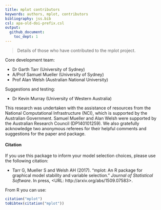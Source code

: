 ```yaml
---
title: mplot contributors
keywords: authors, mplot, contributors
bibliography: jss.bib
csl: apa-old-doi-prefix.csl
output: 
  github_document:
    toc_dept: 1
---
```


> Details of those who have contributed to the mplot project.

Core development team:

- Dr Garth Tarr (University of Sydney)
- A/Prof Samuel Mueller (University of Sydney)
- Prof Alan Welsh (Australian National University)

Suggestions and testing:

- Dr Kevin Murray (University of Western Australia)

This research was undertaken with the assistance of resources from the National Computational Infrastructure (NCI), which is supported by the Australian Government. Samuel Mueller and Alan Welsh were supported by the Australian Research Council (DP140101259). We also gratefully acknowledge two anonymous referees for their helpful comments and suggestions for the paper and package.

#### Citation

If you use this package to inform your model selection choices, please use the following citation:

* Tarr G, Mueller S and Welsh AH (2017). “mplot: An R package for graphical model
stability and variable selection.” _Journal of Statistical Software_. In press,
<URL: http://arxiv.org/abs/1509.07583>.


From R you can use:

```r
citation("mplot")
toBibtex(citation("mplot"))
```



